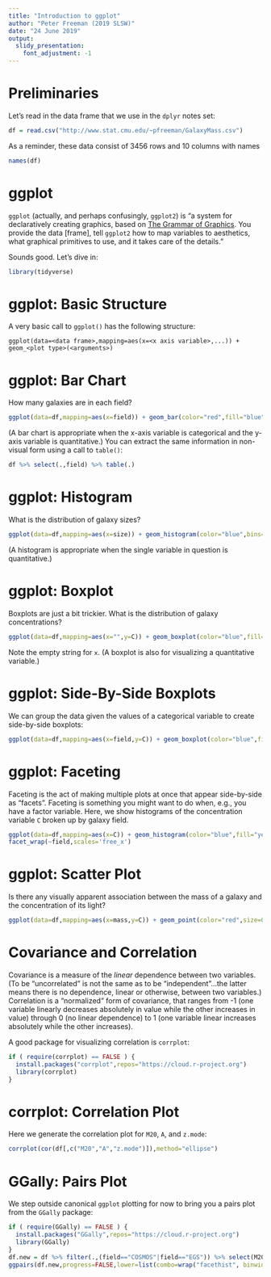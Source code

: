 ```yaml
---
title: "Introduction to ggplot"
author: "Peter Freeman (2019 SLSW)"
date: "24 June 2019"
output: 
  slidy_presentation:
    font_adjustment: -1
---
```


Preliminaries
===

Let's read in the data frame that we use in the `dplyr` notes set:
```r
df = read.csv("http://www.stat.cmu.edu/~pfreeman/GalaxyMass.csv")
```
As a reminder, these data consist of 3456 rows and 10 columns with names
```r
names(df)
```

ggplot
===

`ggplot` (actually, and perhaps confusingly, `ggplot2`) is "a system for declaratively creating graphics, based on [The Grammar of Graphics](https://www.amazon.com/Grammar-Graphics-Statistics-Computing/dp/0387245448/ref=as_li_ss_tl?ie=UTF8&qid=1477928463&sr=8-1&keywords=the+grammar+of+graphics&linkCode=sl1&tag=ggplot2-20&linkId=f0130e557161b83fbe97ba0e9175c431). You provide the data [frame], tell `ggplot2` how to map variables to aesthetics, what graphical primitives to use, and it takes care of the details."

Sounds good. Let's dive in:
```r
library(tidyverse)
```

ggplot: Basic Structure
===

A very basic call to `ggplot()` has the following structure:
```
ggplot(data=<data frame>,mapping=aes(x=<x axis variable>,...)) + geom_<plot type>(<arguments>)
```

ggplot: Bar Chart
===

How many galaxies are in each field?
```r
ggplot(data=df,mapping=aes(x=field)) + geom_bar(color="red",fill="blue")
```
(A bar chart is appropriate when the x-axis variable is categorical and the y-axis variable is quantitative.) You can extract the same information in non-visual form using a call to `table()`:
```r
df %>% select(.,field) %>% table(.)
```

ggplot: Histogram
===

What is the distribution of galaxy sizes?
```r
ggplot(data=df,mapping=aes(x=size)) + geom_histogram(color="blue",bins=25)
```
(A histogram is appropriate when the single variable in question is quantitative.)

ggplot: Boxplot
===

Boxplots are just a bit trickier. What is the distribution of galaxy concentrations?
```r
ggplot(data=df,mapping=aes(x="",y=C)) + geom_boxplot(color="blue",fill="orange")
```
Note the empty string for `x`.
(A boxplot is also for visualizing a quantitative variable.)

ggplot: Side-By-Side Boxplots
===

We can group the data given the values of a categorical variable to create side-by-side boxplots:
```r
ggplot(data=df,mapping=aes(x=field,y=C)) + geom_boxplot(color="blue",fill="orange") 
```

ggplot: Faceting
===

Faceting is the act of making multiple plots at once that appear side-by-side as "facets". Faceting is something you might want to do when, e.g., you have a factor variable. Here, we show histograms of the concentration variable `C` broken up by galaxy field.
```r
ggplot(data=df,mapping=aes(x=C)) + geom_histogram(color="blue",fill="yellow",bins=25) +
facet_wrap(~field,scales='free_x')
```

ggplot: Scatter Plot
===

Is there any visually apparent association between the mass of a galaxy and the concentration of its light?
```r
ggplot(data=df,mapping=aes(x=mass,y=C)) + geom_point(color="red",size=0.5)
```

Covariance and Correlation
===

Covariance is a measure of the *linear* dependence between two variables. (To be "uncorrelated" is not the same as to be "independent"...the latter means there is no dependence, linear or otherwise, between two variables.) Correlation is a "normalized" form of covariance, that ranges from -1 (one variable linearly decreases absolutely in value while the other increases in value) through 0 (no linear dependence) to 1 (one variable linear increases absolutely while the other increases).

A good package for visualizing correlation is `corrplot`:
```r
if ( require(corrplot) == FALSE ) {
  install.packages("corrplot",repos="https://cloud.r-project.org")
  library(corrplot)
}
```

corrplot: Correlation Plot
===

Here we generate the correlation plot for `M20`, `A`, and `z.mode`:
```r
corrplot(cor(df[,c("M20","A","z.mode")]),method="ellipse")
```

GGally: Pairs Plot
===

We step outside canonical `ggplot` plotting for now to bring you a pairs plot from the `GGally` package:
```r
if ( require(GGally) == FALSE ) {
  install.packages("GGally",repos="https://cloud.r-project.org")
  library(GGally)
}
df.new = df %>% filter(.,(field=="COSMOS"|field=="EGS")) %>% select(M20,A,z.mode)
ggpairs(df.new,progress=FALSE,lower=list(combo=wrap("facethist", binwidth=0.8)))
```

